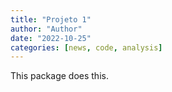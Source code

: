 ```yaml
---
title: "Projeto 1"
author: "Author"
date: "2022-10-25"
categories: [news, code, analysis]
---
```


This package does this.
